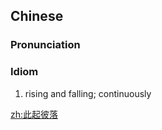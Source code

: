 ==Chinese==
{{zh-forms}}

===Pronunciation===
{{zh-pron
|m=cǐ qǐ bǐ luò
|cat=id
}}

===Idiom===
{{zh-idiom}}

# {{lb|zh|said of sounds}} rising and falling; continuously

[[zh:此起彼落]]